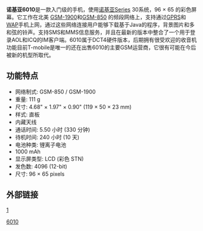 {{POV|time=2009-04-23}}

{{Infobox Mobile phone |
| name =诺基亚 6010<br>Nokia 6010
| image = 
| imagesize = 140
| manufacturer=[[Nokia|Nokia]]
| available = [[GSM-1900|GSM-1900]]和[[GSM-850|GSM-850]] 
| screen = 95×65像素的彩色 STN LCD屏幕（4096 色，12-bit）
| ringtone = 单弦铃声
| camera = 無
| memory = 
| networks = [[GSM-1900|GSM-1900]]和[[GSM-850|GSM-850]]
| battery = 1000mAh 鋰離子電池，通话时间330分钟，待机时间240小时
| connectivity = [[GPRS|GPRS]]和[[WAP|WAP]]手机上网
| size =  119×50×23mm，72立方厘米
| successor = 
| form = [[手機規格#直立式|直立式]]
| weight =111克
| music = 
}}

'''诺基亚6010'''是一款入门级的手机，使用[[诺基亚|诺基亚]]Series 30系统，96 × 65 的彩色屏幕。它工作在北美 [[GSM-1900|GSM-1900]]和[[GSM-850|GSM-850]] 的频段网络上，支持通过[[GPRS|GPRS]]和[[WAP|WAP]]手机上网，通过这些网络连接用户能够下载基于Java的程序，背景图片和多和弦的铃声。支持SMS和MMS信息服务，并且在最新的版本中整合了一个用于登录AOL和ICQ的IM客户端。6010属于DCT4硬件版本，后期拥有很受欢迎的收音机功能目前T-mobile是唯一的还在出售6010的主要GSM运营商，它很有可能在今后被新的机型所取代。

== 功能特点 ==

* 网络制式: GSM-850 / GSM-1900
* 重量: 111 g
* 尺寸: 4.68" × 1.97" × 0.90" (119 × 50 × 23 mm)
* 样式: 直板
* 内藏天线
* 通话时间: 5.50 小时 (330 分钟)
* 待机时间: 240 小时 (10 天)
* 电池种类: 锂离子电池
* 1000 mAh
* 显示屏类型: LCD (彩色 STN)
* 发色数: 4096 (12-bit)
* 尺寸: 96 × 65 pixels

== 外部链接 ==
[https://web.archive.org/web/20070927021535/http://www.mobileburn.com/review.jsp?Id=1697]

[[Category:诺基亚手机|6010]]
{{Nokia phones}}